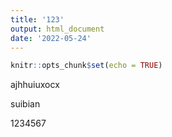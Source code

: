 ```yaml
---
title: '123'
output: html_document
date: '2022-05-24'
---
```


```r
knitr::opts_chunk$set(echo = TRUE)
```


ajhhuiuxocx


suibian

1234567


